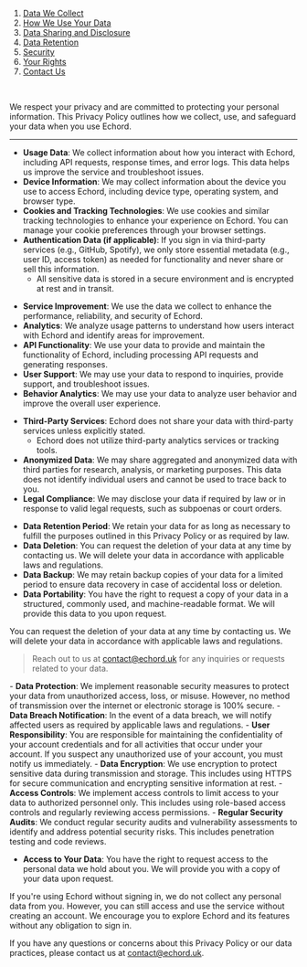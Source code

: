 
1. [Data We Collect](#data-we-collect)
2. [How We Use Your Data](#how-we-use-your-data)
3. [Data Sharing and Disclosure](#data-sharing-and-disclosure)
4. [Data Retention](#data-retention)
5. [Security](#security)
6. [Your Rights](#your-rights)
7. [Contact Us](#contact-us)

<br />

We respect your privacy and are committed to protecting your personal information. This Privacy Policy outlines how we collect, use, and safeguard your data when you use Echord.

---

<Heading id='data-we-collect' title='Data We Collect' />

- **Usage Data**: We collect information about how you interact with Echord, including API requests, response times, and error logs. This data helps us improve the service and troubleshoot issues.
- **Device Information**: We may collect information about the device you use to access Echord, including device type, operating system, and browser type.
- **Cookies and Tracking Technologies**: We use cookies and similar tracking technologies to enhance your experience on Echord. You can manage your cookie preferences through your browser settings.
- **Authentication Data (if applicable)**: If you sign in via third-party services (e.g., GitHub, Spotify), we only store essential metadata (e.g., user ID, access token) as needed for functionality and never share or sell this information.
  - All sensitive data is stored in a secure environment and is encrypted at rest and in transit.

<Heading id='how-we-use-your-data' title='How We Use Your Data' />

- **Service Improvement**: We use the data we collect to enhance the performance, reliability, and security of Echord.
- **Analytics**: We analyze usage patterns to understand how users interact with Echord and identify areas for improvement.
- **API Functionality**: We use your data to provide and maintain the functionality of Echord, including processing API requests and generating responses.
- **User Support**: We may use your data to respond to inquiries, provide support, and troubleshoot issues.
- **Behavior Analytics**: We may use your data to analyze user behavior and improve the overall user experience.

<Heading id='data-sharing-and-disclosure' title='Data Sharing and Disclosure' />

- **Third-Party Services**: Echord does not share your data with third-party services unless explicitly stated.
  - Echord does not utilize third-party analytics services or tracking tools.
- **Anonymized Data**: We may share aggregated and anonymized data with third parties for research, analysis, or marketing purposes. This data does not identify individual users and cannot be used to trace back to you.
- **Legal Compliance**: We may disclose your data if required by law or in response to valid legal requests, such as subpoenas or court orders.

<Heading id='data-retention' title='Data Retention' />

- **Data Retention Period**: We retain your data for as long as necessary to fulfill the purposes outlined in this Privacy Policy or as required by law.
- **Data Deletion**: You can request the deletion of your data at any time by contacting us. We will delete your data in accordance with applicable laws and regulations.
- **Data Backup**: We may retain backup copies of your data for a limited period to ensure data recovery in case of accidental loss or deletion.
- **Data Portability**: You have the right to request a copy of your data in a structured, commonly used, and machine-readable format. We will provide this data to you upon request.

You can request the deletion of your data at any time by contacting us. We will delete your data in accordance with applicable laws and regulations.

> Reach out to us at [contact@echord.uk](mailto:contact@echord.uk) for any inquiries or requests related to your data.

<Heading id='security' title='Security' />- **Data Protection**: We implement
reasonable security measures to protect your data from unauthorized access,
loss, or misuse. However, no method of transmission over the internet or
electronic storage is 100% secure. - **Data Breach Notification**: In the event
of a data breach, we will notify affected users as required by applicable laws
and regulations. - **User Responsibility**: You are responsible for maintaining
the confidentiality of your account credentials and for all activities that
occur under your account. If you suspect any unauthorized use of your account,
you must notify us immediately. - **Data Encryption**: We use encryption to
protect sensitive data during transmission and storage. This includes using
HTTPS for secure communication and encrypting sensitive information at rest. -
**Access Controls**: We implement access controls to limit access to your data
to authorized personnel only. This includes using role-based access controls and
regularly reviewing access permissions. - **Regular Security Audits**: We
conduct regular security audits and vulnerability assessments to identify and
address potential security risks. This includes penetration testing and code
reviews.

<Heading id='your-rights' title='Your Rights' />

- **Access to Your Data**: You have the right to request access to the personal data we hold about you. We will provide you with a copy of your data upon request.

If you're using Echord without signing in, we do not collect any personal data from you. However, you can still access and use the service without creating an account. We encourage you to explore Echord and its features without any obligation to sign in.

<Heading id='contact-us' title='Contact Us' />

If you have any questions or concerns about this Privacy Policy or our data practices, please contact us at [contact@echord.uk](mailto:contact@echord.uk).
